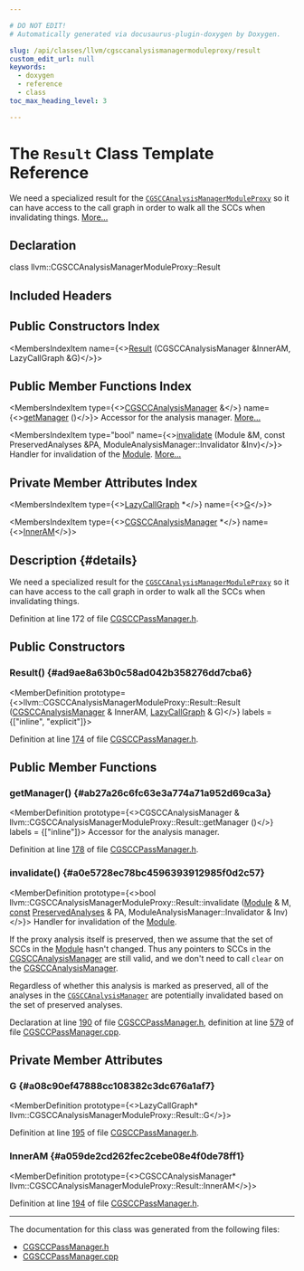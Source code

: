 ```yaml
---

# DO NOT EDIT!
# Automatically generated via docusaurus-plugin-doxygen by Doxygen.

slug: /api/classes/llvm/cgsccanalysismanagermoduleproxy/result
custom_edit_url: null
keywords:
  - doxygen
  - reference
  - class
toc_max_heading_level: 3

---
```





# The `Result` Class Template Reference

<DoxygenPage pluginConfig={pluginConfig}>

We need a specialized result for the <code><a href="/docs/api/namespaces/llvm/#ab279be449a12f8ba5f83dceba257d796">CGSCCAnalysisManagerModuleProxy</a></code> so it can have access to the call graph in order to walk all the SCCs when invalidating things. <a href="#details">More...</a>

## Declaration

<CodeBlock>class llvm::CGSCCAnalysisManagerModuleProxy::Result</CodeBlock>

## Included Headers

<IncludesList>
<IncludesListItem
  filePath="llvm/Analysis/CGSCCPassManager.h"
  permalink="/docs/api/files/include/include/llvm/include/llvm/analysis/cgsccpassmanager-h"
  isLocal="true" />
</IncludesList>

## Public Constructors Index

<MembersIndex>

<MembersIndexItem
  name={<><a href="#ad9ae8a63b0c58ad042b358276dd7cba6">Result</a> (CGSCCAnalysisManager &amp;InnerAM, LazyCallGraph &amp;G)</>}>
</MembersIndexItem>

</MembersIndex>

## Public Member Functions Index

<MembersIndex>

<MembersIndexItem
  type={<><a href="/docs/api/namespaces/llvm/#a571b2bbf074b46c75300bd8f14c5ab72">CGSCCAnalysisManager</a> &amp;</>}
  name={<><a href="#ab27a26c6fc63e3a774a71a952d69ca3a">getManager</a> ()</>}>
Accessor for the analysis manager. <a href="#ab27a26c6fc63e3a774a71a952d69ca3a">More...</a>
</MembersIndexItem>

<MembersIndexItem
  type="bool"
  name={<><a href="#a0e5728ec78bc4596393912985f0d2c57">invalidate</a> (Module &amp;M, const PreservedAnalyses &amp;PA, ModuleAnalysisManager::Invalidator &amp;Inv)</>}>
Handler for invalidation of the <a href="/docs/api/classes/llvm/module">Module</a>. <a href="#a0e5728ec78bc4596393912985f0d2c57">More...</a>
</MembersIndexItem>

</MembersIndex>

## Private Member Attributes Index

<MembersIndex>

<MembersIndexItem
  type={<><a href="/docs/api/classes/llvm/lazycallgraph">LazyCallGraph</a> &#42;</>}
  name={<><a href="#a08c90ef47888cc108382c3dc676a1af7">G</a></>}>
</MembersIndexItem>

<MembersIndexItem
  type={<><a href="/docs/api/namespaces/llvm/#a571b2bbf074b46c75300bd8f14c5ab72">CGSCCAnalysisManager</a> &#42;</>}
  name={<><a href="#a059de2cd262fec2cebe08e4f0de78ff1">InnerAM</a></>}>
</MembersIndexItem>

</MembersIndex>

## Description {#details}

We need a specialized result for the <code><a href="/docs/api/namespaces/llvm/#ab279be449a12f8ba5f83dceba257d796">CGSCCAnalysisManagerModuleProxy</a></code> so it can have access to the call graph in order to walk all the SCCs when invalidating things.

Definition at line 172 of file <a href="/docs/api/files/include/include/llvm/include/llvm/analysis/cgsccpassmanager-h">CGSCCPassManager.h</a>.

<SectionDefinition>

## Public Constructors

### Result() {#ad9ae8a63b0c58ad042b358276dd7cba6}

<MemberDefinition
  prototype={<>llvm::CGSCCAnalysisManagerModuleProxy::Result::Result (<a href="/docs/api/namespaces/llvm/#a571b2bbf074b46c75300bd8f14c5ab72">CGSCCAnalysisManager</a> &amp; InnerAM, <a href="/docs/api/classes/llvm/lazycallgraph">LazyCallGraph</a> &amp; G)</>}
  labels = {["inline", "explicit"]}>

Definition at line <a href="/docs/api/files/include/include/llvm/include/llvm/analysis/cgsccpassmanager-h/#l00174">174</a> of file <a href="/docs/api/files/include/include/llvm/include/llvm/analysis/cgsccpassmanager-h">CGSCCPassManager.h</a>.
</MemberDefinition>

</SectionDefinition>

<SectionDefinition>

## Public Member Functions

### getManager() {#ab27a26c6fc63e3a774a71a952d69ca3a}

<MemberDefinition
  prototype={<>CGSCCAnalysisManager &amp; llvm::CGSCCAnalysisManagerModuleProxy::Result::getManager ()</>}
  labels = {["inline"]}>
Accessor for the analysis manager.

Definition at line <a href="/docs/api/files/include/include/llvm/include/llvm/analysis/cgsccpassmanager-h/#l00178">178</a> of file <a href="/docs/api/files/include/include/llvm/include/llvm/analysis/cgsccpassmanager-h">CGSCCPassManager.h</a>.
</MemberDefinition>

### invalidate() {#a0e5728ec78bc4596393912985f0d2c57}

<MemberDefinition
  prototype={<>bool llvm::CGSCCAnalysisManagerModuleProxy::Result::invalidate (<a href="/docs/api/classes/llvm/module">Module</a> &amp; M, <a href="/docs/api/files/lib/lib/target/lib/target/aarch64/aarch64promoteconstant-cpp/#a90f8350fecae261c25be85d38b451bff">const</a> <a href="/docs/api/classes/llvm/preservedanalyses">PreservedAnalyses</a> &amp; PA, ModuleAnalysisManager::Invalidator &amp; Inv)</>}>
Handler for invalidation of the <a href="/docs/api/classes/llvm/module">Module</a>.

If the proxy analysis itself is preserved, then we assume that the set of SCCs in the <a href="/docs/api/classes/llvm/module">Module</a> hasn&#39;t changed. Thus any pointers to SCCs in the <a href="/docs/api/namespaces/llvm/#a571b2bbf074b46c75300bd8f14c5ab72">CGSCCAnalysisManager</a> are still valid, and we don&#39;t need to call <code>clear</code> on the <a href="/docs/api/namespaces/llvm/#a571b2bbf074b46c75300bd8f14c5ab72">CGSCCAnalysisManager</a>.

Regardless of whether this analysis is marked as preserved, all of the analyses in the <code><a href="/docs/api/namespaces/llvm/#a571b2bbf074b46c75300bd8f14c5ab72">CGSCCAnalysisManager</a></code> are potentially invalidated based on the set of preserved analyses.

Declaration at line <a href="/docs/api/files/include/include/llvm/include/llvm/analysis/cgsccpassmanager-h/#l00190">190</a> of file <a href="/docs/api/files/include/include/llvm/include/llvm/analysis/cgsccpassmanager-h">CGSCCPassManager.h</a>, definition at line <a href="/docs/api/files/lib/lib/analysis/cgsccpassmanager-cpp/#l00579">579</a> of file <a href="/docs/api/files/lib/lib/analysis/cgsccpassmanager-cpp">CGSCCPassManager.cpp</a>.
</MemberDefinition>

</SectionDefinition>

<SectionDefinition>

## Private Member Attributes

### G {#a08c90ef47888cc108382c3dc676a1af7}

<MemberDefinition
  prototype={<>LazyCallGraph&#42; llvm::CGSCCAnalysisManagerModuleProxy::Result::G</>}>

Definition at line <a href="/docs/api/files/include/include/llvm/include/llvm/analysis/cgsccpassmanager-h/#l00195">195</a> of file <a href="/docs/api/files/include/include/llvm/include/llvm/analysis/cgsccpassmanager-h">CGSCCPassManager.h</a>.
</MemberDefinition>

### InnerAM {#a059de2cd262fec2cebe08e4f0de78ff1}

<MemberDefinition
  prototype={<>CGSCCAnalysisManager&#42; llvm::CGSCCAnalysisManagerModuleProxy::Result::InnerAM</>}>

Definition at line <a href="/docs/api/files/include/include/llvm/include/llvm/analysis/cgsccpassmanager-h/#l00194">194</a> of file <a href="/docs/api/files/include/include/llvm/include/llvm/analysis/cgsccpassmanager-h">CGSCCPassManager.h</a>.
</MemberDefinition>

</SectionDefinition>

<hr/>

The documentation for this class was generated from the following files:

<ul>
<li><a href="/docs/api/files/include/include/llvm/include/llvm/analysis/cgsccpassmanager-h">CGSCCPassManager.h</a></li>
<li><a href="/docs/api/files/lib/lib/analysis/cgsccpassmanager-cpp">CGSCCPassManager.cpp</a></li>
</ul>

</DoxygenPage>
